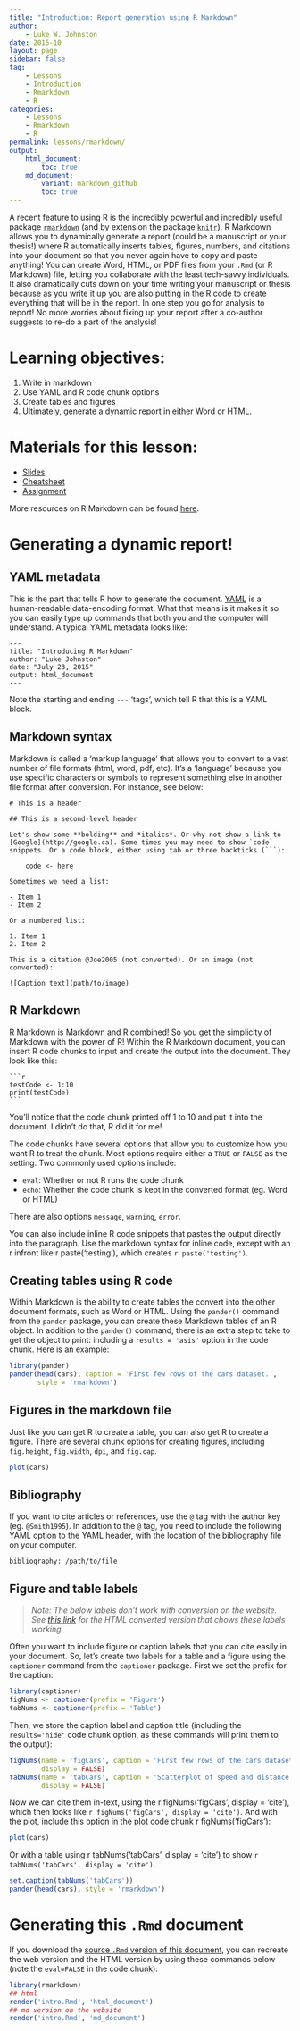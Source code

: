```yaml
---
title: "Introduction: Report generation using R Markdown"
author:
    - Luke W. Johnston
date: 2015-10
layout: page
sidebar: false
tag:
    - Lessons
    - Introduction
    - Rmarkdown
    - R
categories:
    - Lessons
    - Rmarkdown
    - R
permalink: lessons/rmarkdown/
output:
    html_document:
        toc: true
    md_document:
        variant: markdown_github
        toc: true
---
```


A recent feature to using R is the incredibly powerful and incredibly useful
package [`rmarkdown`](http://rmarkdown.rstudio.com/) (and by extension the
package [`knitr`](http://yihui.name/knitr/)). R Markdown allows you to
dynamically generate a report (could be a manuscript or your thesis!) where R
automatically inserts tables, figures, numbers, and citations into your document
so that you never again have to copy and paste anything! You can create Word,
HTML, or PDF files from your `.Rmd` (or R Markdown) file, letting you
collaborate with the least tech-savvy individuals. It also dramatically cuts
down on your time writing your manuscript or thesis because as you write it up
you are also putting in the R code to create everything that will be in the
report.  In one step you go for analysis to report! No more worries about fixing
up your report after a co-author suggests to re-do a part of the analysis!

# Learning objectives:

1. Write in markdown
2. Use YAML and R code chunk options
3. Create tables and figures
4. Ultimately, generate a dynamic report in either Word or HTML.

# Materials for this lesson:

* [Slides](slides/)
* [Cheatsheet](cheatsheet/)
* [Assignment](assignment/)

More resources on R Markdown can be found [here](../resources/).

# Generating a dynamic report!

## YAML metadata

This is the part that tells R how to generate the document. 
[YAML](https://en.wikipedia.org/wiki/YAML) is a human-readable data-encoding
format. What that means is it makes it so you can easily type up commands that
both you and the computer will understand. A typical YAML metadata looks like:

```
---
title: "Introducing R Markdown"
author: "Luke Johnston"
date: "July 23, 2015"
output: html_document
---
```

Note the starting and ending `---` 'tags', which tell R that this is a YAML
block.

## Markdown syntax

Markdown is called a 'markup language' that allows you to convert to a vast
number of file formats (html, word, pdf, etc). It's a 'language' because you use
specific characters or symbols to represent something else in another file
format after conversion.  For instance, see below:

```
# This is a header

## This is a second-level header

Let's show some **bolding** and *italics*. Or why not show a link to [Google](http://google.ca). Some times you may need to show `code` snippets. Or a code block, either using tab or three backticks (```):

    code <- here
    
Sometimes we need a list:

- Item 1
- Item 2

Or a numbered list:

1. Item 1
2. Item 2

This is a citation @Joe2005 (not converted). Or an image (not converted):

![Caption text](path/to/image)

```

## R Markdown

R Markdown is Markdown and R combined! So you get the simplicity of Markdown
with the power of R! Within the R Markdown document, you can insert R code
chunks to input and create the output into the document. They look like this:

    ```r
    testCode <- 1:10
    print(testCode)
    ```

You'll notice that the code chunk printed off 1 to 10 and put it into the
document. I didn't do that, R did it for me!

The code chunks have several options that allow you to customize how you want R
to treat the chunk. Most options require either a `TRUE` or `FALSE` as the
setting. Two commonly used options include:

- `eval`: Whether or not R runs the code chunk
- `echo`: Whether the code chunk is kept in the converted format (eg. Word or
HTML)

There are also options `message`, `warning`, `error`.

You can also include inline R code snippets that pastes the output directly into
the paragraph. Use the markdown syntax for inline code, except with an r
infront like ` `r paste('testing')` `, which creates `r paste('testing')`.

## Creating tables using R code

Within Markdown is the ability to create tables the convert into the other
document formats, such as Word or HTML. Using the `pander()` command from the 
`pander` package, you can create these Markdown tables of an R object. In
addition to the `pander()` command, there is an extra step to take to get the
object to print: including a `results = 'asis'` option in the code chunk. Here
is an example:

```r
library(pander)
pander(head(cars), caption = 'First few rows of the cars dataset.',
       style = 'rmarkdown')
```

## Figures in the markdown file

Just like you can get R to create a table, you can also get R to create a
figure. There are several chunk options for creating figures, including `fig.height`, `fig.width`, `dpi`, and `fig.cap`.

```r
plot(cars)
```

## Bibliography

If you want to cite articles or references, use the `@` tag with the author key
(eg. `@Smith1995`). In addition to the `@` tag, you need to include the
following YAML option to the YAML header, with the location of the bibliography
file on your computer.

```
bibliography: /path/to/file
```

## Figure and table labels

> *Note: The below labels don't work with conversion on the website. See [this
link](intro.html) for the HTML converted version that chows these labels 
working.*

Often you want to include figure or caption labels that you can cite easily in
your document. So, let's create two labels for a table and a figure using the
`captioner` command from the `captioner` package. First we set the prefix for
the caption:

```r
library(captioner)
figNums <- captioner(prefix = 'Figure')
tabNums <- captioner(prefix = 'Table')
```

Then, we store the caption label and caption title (including the `results='hide'`
code chunk option, as these commands will print them to the output):

```r
figNums(name = 'figCars', caption = 'First few rows of the cars dataset.',
        display = FALSE)
tabNums(name = 'tabCars', caption = 'Scatterplot of speed and distance.',
        display = FALSE)
```

Now we can cite them in-text, using the ` `r figNums('figCars', display = 'cite')` `, 
which then looks like `r figNums('figCars', display = 'cite')`. And with the 
plot, include this option in the plot code chunk ` `r figNums('figCars')` `:

```r
plot(cars)
```

Or with a table using ` `r tabNums('tabCars', display = 'cite')` ` to show 
`r tabNums('tabCars', display = 'cite')`.

```r
set.caption(tabNums('tabCars'))
pander(head(cars), style = 'rmarkdown')
```

# Generating this `.Rmd` document

If you download the [source `.Rmd` version of this document](https://github.com/codeasmanuscript/workshops/tree/master/lessons/rmarkdown/intro.Rmd),
you can recreate the web version and the HTML version by using these commands
below (note the `eval=FALSE` in the code chunk):

```r
library(rmarkdown)
## html
render('intro.Rmd', 'html_document')
## md version on the website
render('intro.Rmd', 'md_document')
```
